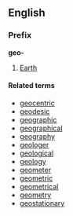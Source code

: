 ==English==
===Prefix===
'''geo-'''

#[[Earth]]

====Related terms====
*[[geocentric]]
*[[geodesic]]
*[[geographic]]
*[[geographical]]
*[[geography]]
*[[geologer]]
*[[geological]]
*[[geology]]
*[[geometer]]
*[[geometric]]
*[[geometrical]]
*[[geometry]]
*[[geostationary]]